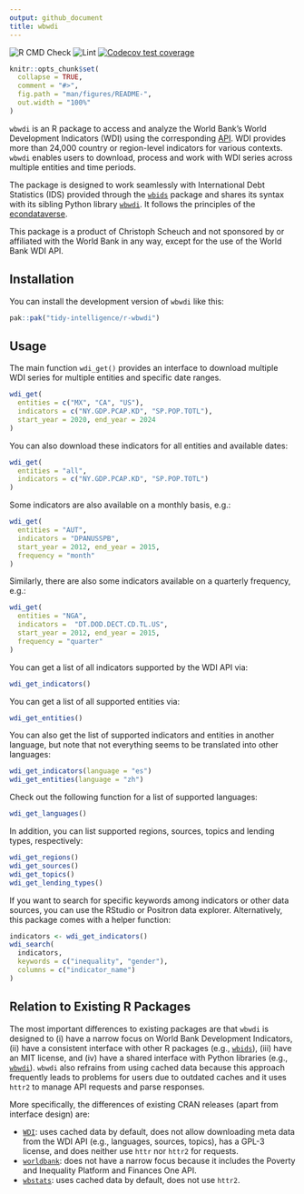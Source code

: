 ```yaml
---
output: github_document
title: wbwdi
---
```


<!-- badges: start -->
![R CMD Check](https://github.com/tidy-intelligence/r-wbwdi/actions/workflows/R-CMD-check.yaml/badge.svg)
![Lint](https://github.com/tidy-intelligence/r-wbwdi/actions/workflows/lint.yaml/badge.svg)
[![Codecov test coverage](https://codecov.io/gh/tidy-intelligence/r-wbwdi/graph/badge.svg)](https://app.codecov.io/gh/tidy-intelligence/r-wbwdi)
<!-- badges: end -->

<!-- README.md is generated from README.Rmd. Please edit that file -->

```r
knitr::opts_chunk$set(
  collapse = TRUE,
  comment = "#>",
  fig.path = "man/figures/README-",
  out.width = "100%"
)
```

`wbwdi` is an R package to access and analyze the World Bank’s World Development Indicators (WDI) using the corresponding [API](https://datahelpdesk.worldbank.org/knowledgebase/articles/889392-about-the-indicators-api-documentation). WDI provides more than 24,000 country or region-level indicators for various contexts. `wbwdi` enables users to download, process and work with WDI series across multiple entities and time periods. 

The package is designed to work seamlessly with International Debt Statistics (IDS) provided through the [`wbids`](https://github.com/Teal-Insights/r-wbids) package and shares its syntax with its sibling Python library [`wbwdi`](https://github.com/tidy-intelligence/py-wbwdi). It follows the principles of the [econdataverse](https://www.econdataverse.org/).

This package is a product of Christoph Scheuch and not sponsored by or affiliated with the World Bank in any way, except for the use of the World Bank WDI API.

## Installation

You can install the development version of `wbwdi` like this:

``` r
pak::pak("tidy-intelligence/r-wbwdi")
```

## Usage

The main function `wdi_get()` provides an interface to download multiple WDI series for multiple entities and specific date ranges. 

```r
wdi_get(
  entities = c("MX", "CA", "US"), 
  indicators = c("NY.GDP.PCAP.KD", "SP.POP.TOTL"),
  start_year = 2020, end_year = 2024
)
```

You can also download these indicators for all entities and available dates:

```r
wdi_get(
  entities = "all", 
  indicators = c("NY.GDP.PCAP.KD", "SP.POP.TOTL")
)
```

Some indicators are also available on a monthly basis, e.g.:

```r 
wdi_get(
  entities = "AUT", 
  indicators = "DPANUSSPB",         
  start_year = 2012, end_year = 2015, 
  frequency = "month"
)
```

Similarly, there are also some indicators available on a quarterly frequency, e.g.:

```r
wdi_get(
  entities = "NGA", 
  indicators =  "DT.DOD.DECT.CD.TL.US",
  start_year = 2012, end_year = 2015, 
  frequency = "quarter"
)
```

You can get a list of all indicators supported by the WDI API via:

```r
wdi_get_indicators()
```

You can get a list of all supported entities via:

```r
wdi_get_entities()
```

You can also get the list of supported indicators and entities in another language, but note that not everything seems to be translated into other languages:

```r
wdi_get_indicators(language = "es")
wdi_get_entities(language = "zh")
```

Check out the following function for a list of supported languages:

```r
wdi_get_languages()
```

In addition, you can list supported regions, sources, topics and lending types, respectively:

```r
wdi_get_regions()
wdi_get_sources()
wdi_get_topics()
wdi_get_lending_types()
```

If you want to search for specific keywords among indicators or other data sources, you can use the RStudio or Positron data explorer. Alternatively, this package comes with a helper function:

```r
indicators <- wdi_get_indicators()
wdi_search(
  indicators,
  keywords = c("inequality", "gender"),
  columns = c("indicator_name")
)
```

## Relation to Existing R Packages

The most important differences to existing packages are that `wbwdi` is designed to (i) have a narrow focus on World Bank Development Indicators, (ii) have a consistent interface with other R packages (e.g., [`wbids`](https://github.com/Teal-Insights/r-wbids)), (iii) have an MIT license, and (iv) have a shared interface with Python libraries (e.g., [`wbwdi`](https://github.com/tidy-intelligence/py-wbwdi)). `wbwdi` also refrains from using cached data because this approach frequently leads to problems for users due to outdated caches and it uses `httr2` to manage API requests and parse responses. 

More specifically, the differences of existing CRAN releases (apart from interface design) are:

- [`WDI`](https://cran.r-project.org/web/packages/WDI/index.html): uses cached data by default, does not allow downloading meta data from the WDI API (e.g., languages, sources, topics), has a GPL-3 license, and does neither use `httr` nor `httr2` for requests.
- [`worldbank`](https://cran.r-project.org/web/packages/worldbank/index.html): does not have a narrow focus because it includes the Poverty and Inequality Platform and Finances One API.
- [`wbstats`](https://cran.r-project.org/web/packages/wbstats/index.html): uses cached data by default, does not use `httr2`.
